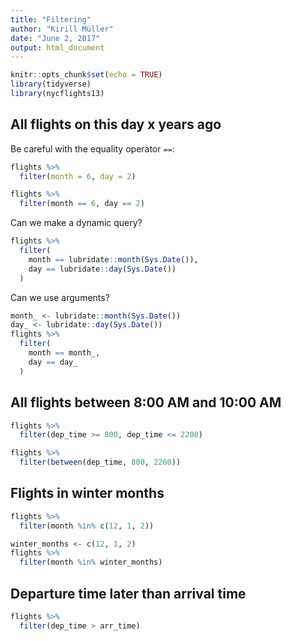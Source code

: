 ```yaml
---
title: "Filtering"
author: "Kirill Müller"
date: "June 2, 2017"
output: html_document
---
```


```r
knitr::opts_chunk$set(echo = TRUE)
library(tidyverse)
library(nycflights13)
```

## All flights on this day x years ago

Be careful with the equality operator `==`:

```r
flights %>% 
  filter(month = 6, day = 2)

flights %>% 
  filter(month == 6, day == 2)
```

Can we make a dynamic query?

```r
flights %>% 
  filter(
    month == lubridate::month(Sys.Date()),
    day == lubridate::day(Sys.Date())
  )
```

Can we use arguments?

```r
month_ <- lubridate::month(Sys.Date())
day_ <- lubridate::day(Sys.Date())
flights %>% 
  filter(
    month == month_,
    day == day_
  )
```


## All flights between 8:00 AM and 10:00 AM

```r
flights %>% 
  filter(dep_time >= 800, dep_time <= 2200)
```

```r
flights %>% 
  filter(between(dep_time, 800, 2200))
```

## Flights in winter months

```r
flights %>%
  filter(month %in% c(12, 1, 2))
```

```r
winter_months <- c(12, 1, 2)
flights %>%
  filter(month %in% winter_months)
```

## Departure time later than arrival time

```r
flights %>% 
  filter(dep_time > arr_time)
```
